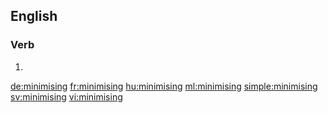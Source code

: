 ==English==

===Verb===
{{head|en|present participle}}

# {{present participle of|minimise|lang=en|nocat=1}}

[[de:minimising]]
[[fr:minimising]]
[[hu:minimising]]
[[ml:minimising]]
[[simple:minimising]]
[[sv:minimising]]
[[vi:minimising]]
